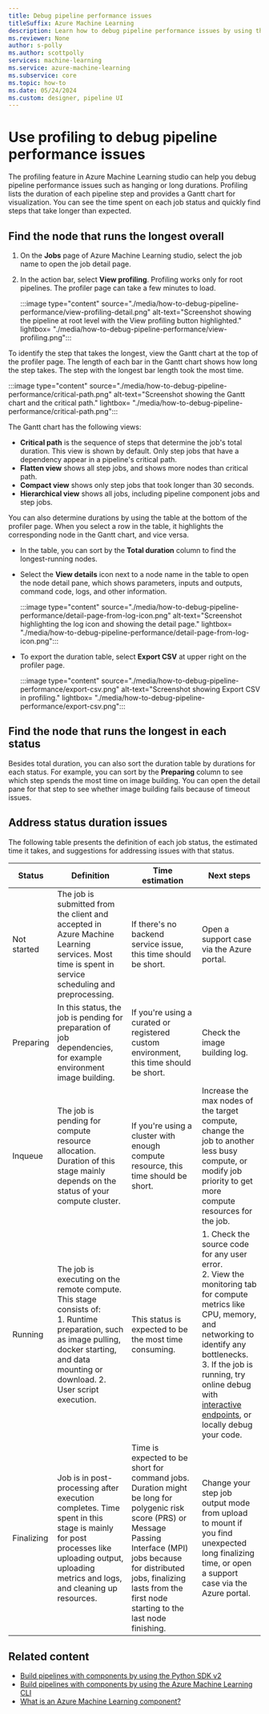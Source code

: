 ```yaml
---
title: Debug pipeline performance issues
titleSuffix: Azure Machine Learning
description: Learn how to debug pipeline performance issues by using the profile feature in Azure Machine Learning studio.
ms.reviewer: None
author: s-polly
ms.author: scottpolly
services: machine-learning
ms.service: azure-machine-learning
ms.subservice: core
ms.topic: how-to
ms.date: 05/24/2024
ms.custom: designer, pipeline UI
---
```

# Use profiling to debug pipeline performance issues

The profiling feature in Azure Machine Learning studio can help you debug pipeline performance issues such as hanging or long durations. Profiling lists the duration of each pipeline step and provides a Gantt chart for visualization. You can see the time spent on each job status and quickly find steps that take longer than expected.

## Find the node that runs the longest overall

1. On the **Jobs** page of Azure Machine Learning studio, select the job name to open the job detail page.
1. In the action bar, select **View profiling**. Profiling works only for root pipelines. The profiler page can take a few minutes to load.

   :::image type="content" source="./media/how-to-debug-pipeline-performance/view-profiling-detail.png" alt-text="Screenshot showing the pipeline at root level with the View profiling button highlighted." lightbox= "./media/how-to-debug-pipeline-performance/view-profiling.png":::

To identify the step that takes the longest, view the Gantt chart at the top of the profiler page. The length of each bar in the Gantt chart shows how long the step takes. The step with the longest bar length took the most time.

:::image type="content" source="./media/how-to-debug-pipeline-performance/critical-path.png" alt-text="Screenshot showing the Gantt chart and the critical path." lightbox= "./media/how-to-debug-pipeline-performance/critical-path.png":::

The Gantt chart has the following views:

- **Critical path** is the sequence of steps that determine the job's total duration. This view is shown by default. Only step jobs that have a dependency appear in a pipeline's critical path.
- **Flatten view** shows all step jobs, and shows more nodes than critical path.
- **Compact view** shows only step jobs that took longer than 30 seconds.
- **Hierarchical view** shows all jobs, including pipeline component jobs and step jobs.

You can also determine durations by using the table at the bottom of the profiler page. When you select a row in the table, it highlights the corresponding node in the Gantt chart, and vice versa.

- In the table, you can sort by the **Total duration** column to find the longest-running nodes.
- Select the **View details** icon next to a node name in the table to open the node detail pane, which shows parameters, inputs and outputs, command code, logs, and other information.

  :::image type="content" source="./media/how-to-debug-pipeline-performance/detail-page-from-log-icon.png" alt-text="Screenshot highlighting the log icon and showing the detail page." lightbox= "./media/how-to-debug-pipeline-performance/detail-page-from-log-icon.png":::

- To export the duration table, select **Export CSV** at upper right on the profiler page.

  :::image type="content" source="./media/how-to-debug-pipeline-performance/export-csv.png" alt-text="Screenshot showing Export CSV in profiling." lightbox= "./media/how-to-debug-pipeline-performance/export-csv.png":::

## Find the node that runs the longest in each status

Besides total duration, you can also sort the duration table by durations for each status. For example, you can sort by the **Preparing** column to see which step spends the most time on image building. You can open the detail pane for that step to see whether image building fails because of timeout issues.

## Address status duration issues

The following table presents the definition of each job status, the estimated time it takes, and suggestions for addressing issues with that status.

| Status | Definition | Time estimation | Next steps |
|------|--------------|-------------|----------|
| Not started | The job is submitted from the client and accepted in Azure Machine Learning services. Most time is spent in service scheduling and preprocessing. | If there's no backend service issue, this time should be short.| Open a support case via the Azure portal. |
|Preparing | In this status, the job is pending for preparation of job dependencies, for example environment image building.| If you're using a curated or registered custom environment, this time should be short. | Check the image building log. |
|Inqueue | The job is pending for compute resource allocation. Duration of this stage mainly depends on the status of your compute cluster.| If you're using a cluster with enough compute resource, this time should be short. | Increase the max nodes of the target compute, change the job to another less busy compute, or modify job priority to get more compute resources for the job. |
|Running | The job is executing on the remote compute. This stage consists of: <br> 1. Runtime preparation, such as image pulling, docker starting, and data mounting or download. 2. User script execution. | This status is expected to be the most time consuming. | 1. Check the source code for any user error. <br>  2. View the monitoring tab for compute metrics like CPU, memory, and networking to identify any bottlenecks. <br> 3. If the job is running, try online debug with [interactive endpoints](how-to-interactive-jobs.md), or locally debug your code. |
| Finalizing | Job is in post-processing after execution completes. Time spent in this stage is mainly for post processes like uploading output, uploading metrics and logs, and cleaning up resources.| Time is expected to be short for command jobs. Duration might be long for polygenic risk score (PRS) or Message Passing Interface (MPI) jobs because for distributed jobs, finalizing lasts from the first node starting to the last node finishing. | Change your step job output mode from upload to mount if you find unexpected long finalizing time, or open a support case via the Azure portal. |

## Related content

- [Build pipelines with components by using the Python SDK v2](./how-to-create-component-pipeline-python.md)
- [Build pipelines with components by using the Azure Machine Learning CLI](./how-to-create-component-pipelines-cli.md)
- [What is an Azure Machine Learning component?](./concept-component.md)